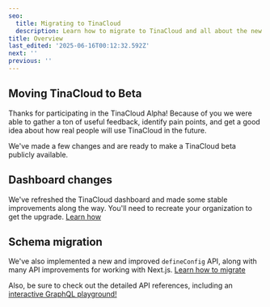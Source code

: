 ```yaml
---
seo:
  title: Migrating to TinaCloud
  description: Learn how to migrate to TinaCloud and all about the new dashboard UI
title: Overview
last_edited: '2025-06-16T00:12:32.592Z'
next: ''
previous: ''
---
```


## Moving TinaCloud to Beta

Thanks for participating in the TinaCloud Alpha! Because of you we were able to gather a ton of useful feedback, identify pain points,
and get a good idea about how real people will use TinaCloud in the future.

We've made a few changes and are ready to make a TinaCloud beta publicly available.

## Dashboard changes

We've refreshed the TinaCloud dashboard and made some stable improvements along the way. You'll need to recreate your organization to get the upgrade. [Learn how](/docs/tina-cloud/beta-migration/)

## Schema migration

We've also implemented a new and improved `defineConfig` API, along with many API improvements for working with Next.js. [Learn how to migrate](/docs/tina-cloud/schema-migration)

Also, be sure to check out the detailed API references, including an [interactive GraphQL playground!](/docs/graphql/overview/)
